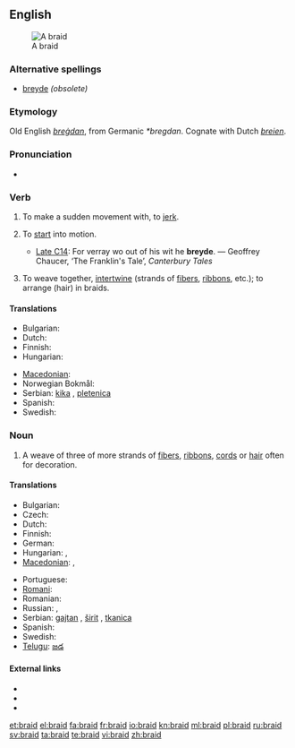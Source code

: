 ==English==
{{wikipedia}}
[[Image:Flechten 2.jpg|thumb|A braid]]

===Alternative spellings===
* [[breyde]] ''(obsolete)''

===Etymology===
Old English ''[[bregdan|breġdan]]'', from Germanic ''*bregdan''.  Cognate with Dutch ''[[breien]]''.

===Pronunciation===
* {{IPA|/breɪd/}}

===Verb===
{{en-verb|braids|braiding|braided|'''[[braided]]''' ''or obsolete'' '''[[browden]]'''}}

# {{obsolete}} {{transitive}} To make a sudden movement with, to [[jerk]].
# {{archaic}} {{intransitive}} To [[start]] into motion.
#* [[Late C14]]: For verray wo out of his wit he '''breyde'''. — Geoffrey Chaucer, ‘The Franklin's Tale’, ''Canterbury Tales''
# {{transitive}} To weave together, [[intertwine]] (strands of [[fibers]], [[ribbon]]s, etc.); to arrange (hair) in braids.

====Translations====
{{trans-top|intertwine}}
* Bulgarian: {{t|bg|сплитам}}
* Dutch: {{t-|nl|vlechten}}
* Finnish: {{t|fi|letittää}}
* Hungarian: {{t-|hu|befon}}
{{trans-mid}}
* [[Macedonian]]: {{t|mk|испреплетува|tr=ispreplétuva}}
* Norwegian Bokmål: {{tø|nb|flette}}
* Serbian: [[kika]] {{f}}, [[pletenica]] {{f}}
* Spanish: {{t-|es|trenzar}}
* Swedish: {{t+|sv|fläta}}
{{trans-bottom}}

===Noun===
{{en-noun}}

# A weave of three of more strands of [[fiber]]s, [[ribbon]]s, [[cord]]s or [[hair]] often for decoration.

====Translations====
{{trans-top|weave of three of more strands}}
* Bulgarian: {{t|bg|плитка|f}}
* Czech: {{t-|cs|cop|m}}
* Dutch: {{t+|nl|vlecht}}
* Finnish: {{t-|fi|letti}}
* German: {{t+|de|Zopf|m}}
* Hungarian: {{t+|hu|copf}}, {{t+|hu|hajfonat}}
* [[Macedonian]]: {{t|mk|плетенка|f|tr=plétenka}},  {{t|mk|плетеница|f|tr=pleténica}}
{{trans-mid}}
* Portuguese: {{t+|pt|trança|f}}
* [[Romani]]: {{tø|rom|chunra|f}}
* Romanian: {{t|ro|împletitură|m}}
* Russian: {{t+|ru|коса|f|tr=kosá}}, {{t+|ru|галун|m|tr=galún}}
* Serbian: [[gajtan]] {{m}}, [[širit]] {{m}}, [[tkanica]] {{f}}
* Spanish: {{t+|es|trenza|f}}
* Swedish: {{t+|sv|fläta|c}}
* [[Telugu]]: [[జడ]]
{{trans-bottom}}

====External links====
* {{R:Webster 1913}}
* {{R:Century 1911}}
* {{commonslite}}

{{anagrams:en/abdir}}

[[et:braid]]
[[el:braid]]
[[fa:braid]]
[[fr:braid]]
[[io:braid]]
[[kn:braid]]
[[ml:braid]]
[[pl:braid]]
[[ru:braid]]
[[sv:braid]]
[[ta:braid]]
[[te:braid]]
[[vi:braid]]
[[zh:braid]]